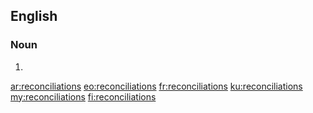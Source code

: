 ==English==

===Noun===
{{head|en|plural}}

# {{plural of|reconciliation|lang=en}}

[[ar:reconciliations]]
[[eo:reconciliations]]
[[fr:reconciliations]]
[[ku:reconciliations]]
[[my:reconciliations]]
[[fi:reconciliations]]